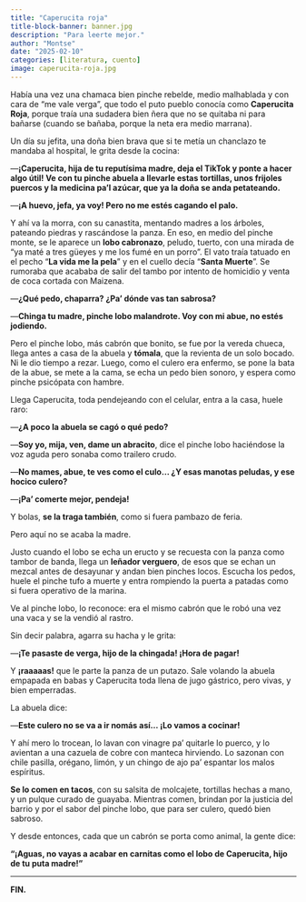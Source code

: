 ```yaml
---
title: "Caperucita roja"
title-block-banner: banner.jpg
description: "Para leerte mejor."
author: "Montse"
date: "2025-02-10"
categories: [literatura, cuento]
image: caperucita-roja.jpg
---
```


Había una vez una chamaca bien pinche rebelde, medio malhablada y con cara de “me vale verga”, que todo el puto pueblo conocía como **Caperucita Roja**, porque traía una sudadera bien ñera que no se quitaba ni para bañarse (cuando se bañaba, porque la neta era medio marrana).

Un día su jefita, una doña bien brava que si te metía un chanclazo te mandaba al hospital, le grita desde la cocina:

—**¡Caperucita, hija de tu reputísima madre, deja el TikTok y ponte a hacer algo útil! Ve con tu pinche abuela a llevarle estas tortillas, unos frijoles puercos y la medicina pa’l azúcar, que ya la doña se anda petateando.**

—**¡A huevo, jefa, ya voy! Pero no me estés cagando el palo.**

Y ahí va la morra, con su canastita, mentando madres a los árboles, pateando piedras y rascándose la panza. En eso, en medio del pinche monte, se le aparece un **lobo cabronazo**, peludo, tuerto, con una mirada de “ya maté a tres güeyes y me los fumé en un porro”. El vato traía tatuado en el pecho “**La vida me la pela**” y en el cuello decía “**Santa Muerte**”. Se rumoraba que acababa de salir del tambo por intento de homicidio y venta de coca cortada con Maizena.

—**¿Qué pedo, chaparra? ¿Pa' dónde vas tan sabrosa?**

—**Chinga tu madre, pinche lobo malandrote. Voy con mi abue, no estés jodiendo.**

Pero el pinche lobo, más cabrón que bonito, se fue por la vereda chueca, llega antes a casa de la abuela y **tómala**, que la revienta de un solo bocado. Ni le dio tiempo a rezar. Luego, como el culero era enfermo, se pone la bata de la abue, se mete a la cama, se echa un pedo bien sonoro, y espera como pinche psicópata con hambre.

Llega Caperucita, toda pendejeando con el celular, entra a la casa, huele raro:

—**¿A poco la abuela se cagó o qué pedo?**

—**Soy yo, mija, ven, dame un abracito**, dice el pinche lobo haciéndose la voz aguda pero sonaba como trailero crudo.

—**No mames, abue, te ves como el culo… ¿Y esas manotas peludas, y ese hocico culero?**

—**¡Pa’ comerte mejor, pendeja!**

Y bolas, **se la traga también**, como si fuera pambazo de feria.

Pero aquí no se acaba la madre.

Justo cuando el lobo se echa un eructo y se recuesta con la panza como tambor de banda, llega un **leñador verguero**, de esos que se echan un mezcal antes de desayunar y andan bien pinches locos. Escucha los pedos, huele el pinche tufo a muerte y entra rompiendo la puerta a patadas como si fuera operativo de la marina.

Ve al pinche lobo, lo reconoce: era el mismo cabrón que le robó una vez una vaca y se la vendió al rastro.

Sin decir palabra, agarra su hacha y le grita:

—**¡Te pasaste de verga, hijo de la chingada! ¡Hora de pagar!**

Y **¡raaaaas!** que le parte la panza de un putazo. Sale volando la abuela empapada en babas y Caperucita toda llena de jugo gástrico, pero vivas, y bien emperradas.

La abuela dice:

—**Este culero no se va a ir nomás así... ¡Lo vamos a cocinar!**

Y ahí mero lo trocean, lo lavan con vinagre pa’ quitarle lo puerco, y lo avientan a una cazuela de cobre con manteca hirviendo. Lo sazonan con chile pasilla, orégano, limón, y un chingo de ajo pa’ espantar los malos espíritus.

**Se lo comen en tacos**, con su salsita de molcajete, tortillas hechas a mano, y un pulque curado de guayaba. Mientras comen, brindan por la justicia del barrio y por el sabor del pinche lobo, que para ser culero, quedó bien sabroso.

Y desde entonces, cada que un cabrón se porta como animal, la gente dice:

**“¡Aguas, no vayas a acabar en carnitas como el lobo de Caperucita, hijo de tu puta madre!”**

---

**FIN.**